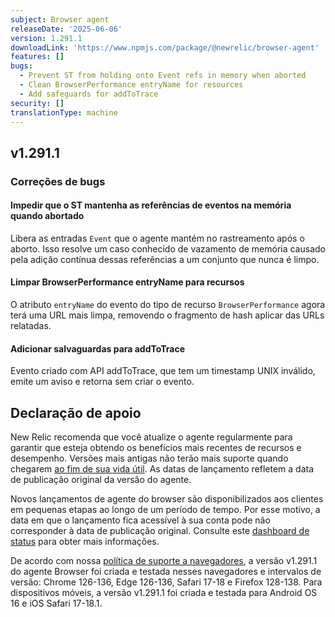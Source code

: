 ```yaml
---
subject: Browser agent
releaseDate: '2025-06-06'
version: 1.291.1
downloadLink: 'https://www.npmjs.com/package/@newrelic/browser-agent'
features: []
bugs:
  - Prevent ST from holding onto Event refs in memory when aborted
  - Clean BrowserPerformance entryName for resources
  - Add safeguards for addToTrace
security: []
translationType: machine
---
```


## v1.291.1

### Correções de bugs

#### Impedir que o ST mantenha as referências de eventos na memória quando abortado

Libera as entradas `Event` que o agente mantém no rastreamento após o aborto. Isso resolve um caso conhecido de vazamento de memória causado pela adição contínua dessas referências a um conjunto que nunca é limpo.

#### Limpar BrowserPerformance entryName para recursos

O atributo `entryName` do evento do tipo de recurso `BrowserPerformance` agora terá uma URL mais limpa, removendo o fragmento de hash aplicar das URLs relatadas.

#### Adicionar salvaguardas para addToTrace

Evento criado com API addToTrace, que tem um timestamp UNIX inválido, emite um aviso e retorna sem criar o evento.

## Declaração de apoio

New Relic recomenda que você atualize o agente regularmente para garantir que esteja obtendo os benefícios mais recentes de recursos e desempenho. Versões mais antigas não terão mais suporte quando chegarem [ao fim de sua vida útil](https://docs.newrelic.com/docs/browser/browser-monitoring/getting-started/browser-agent-eol-policy/). As datas de lançamento refletem a data de publicação original da versão do agente.

Novos lançamentos de agente do browser são disponibilizados aos clientes em pequenas etapas ao longo de um período de tempo. Por esse motivo, a data em que o lançamento fica acessível à sua conta pode não corresponder à data de publicação original. Consulte este [dashboard de status](https://newrelic.github.io/newrelic-browser-agent-release/) para obter mais informações.

De acordo com nossa [política de suporte a navegadores](https://docs.newrelic.com/docs/browser/new-relic-browser/getting-started/compatibility-requirements-browser-monitoring/#browser-types), a versão v1.291.1 do agente Browser foi criada e testada nesses navegadores e intervalos de versão: Chrome 126-136, Edge 126-136, Safari 17-18 e Firefox 128-138. Para dispositivos móveis, a versão v1.291.1 foi criada e testada para Android OS 16 e iOS Safari 17-18.1.